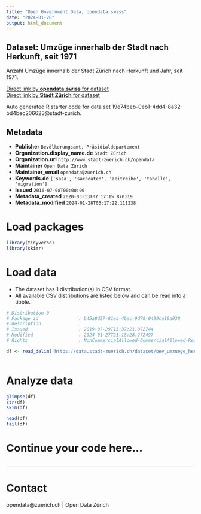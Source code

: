 ```yaml
---
title: "Open Government Data, opendata.swiss"
date: "2024-01-28"
output: html_document
---
```


## Dataset: Umzüge innerhalb der Stadt nach Herkunft, seit 1971


Anzahl Umzüge innerhalb der Stadt Zürich nach Herkunft und Jahr, seit 1971.


[Direct link by **opendata.swiss** for dataset](https://opendata.swiss/de/dataset/umzuge-nach-herkunft-seit-19715)<br>
[Direct link by **Stadt Zürich** for dataset](https://data.stadt-zuerich.ch/dataset/bev_umzuege_herkunft_seit1971_od3557)

Auto generated R starter code for data set 19e74beb-0eb1-4dd4-8a32-bd4bec206623@stadt-zurich.

## Metadata

- **Publisher** `Bevölkerungsamt, Präsidialdepartement`
- **Organization.display_name.de** `Stadt Zürich`
- **Organization.url** `http://www.stadt-zuerich.ch/opendata`
- **Maintainer** `Open Data Zürich`
- **Maintainer_email** `opendata@zuerich.ch`
- **Keywords.de** `['sasa', 'sachdaten', 'zeitreihe', 'tabelle', 'migration']`
- **Issued** `2016-07-08T00:00:00`
- **Metadata_created** `2020-03-13T07:17:15.870119`
- **Metadata_modified** `2024-01-28T03:17:22.111238`


# Load packages

```r

library(tidyverse)
library(skimr)

```

# Load data

-   The dataset has 1 distribution(s) in CSV format.
-   All available CSV distributions are listed below and can be read into a tibble.

```r

# Distribution 0
# Package_id               : b45a8d27-81ea-4bac-9d78-0499ca19a030
# Description              : 
# Issued                   : 2019-07-29T13:37:21.372744
# Modified                 : 2024-01-27T21:18:28.272497
# Rights                   : NonCommercialAllowed-CommercialAllowed-ReferenceNotRequired

df <- read_delim('https://data.stadt-zuerich.ch/dataset/bev_umzuege_herkunft_seit1971_od3557/download/BEV355OD3557.csv')



```

# Analyze data

```r

glimpse(df)
str(df)
skim(df)

head(df)
tail(df)

```

# Continue your code here...

```r

```

------------------------------------------------------------------------

# Contact

opendata@zuerich.ch | Open Data Zürich

